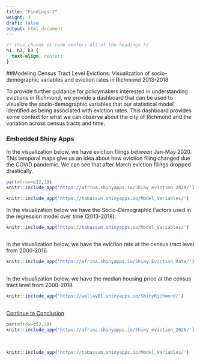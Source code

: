 ```yaml
---
title: "Findings 3"
weight: 3
draft: false
output: html_document
---
```


```css
/* this chunnk of code centers all of the headings */
h1, h2, h3 {
  text-align: center;
}
```

##Modeling Census Tract Level Evictions: Visualization of socio-demographic variables and eviction rates in Richmond 2013-2018

To provide further guidance for policymakers interested in understanding evictions in Richmond, we provide a dashboard that can be used to visualize the socio-demographic variables that our statistical model identified as being associated with eviction rates. This dashboard provides some context for what we can observe about the city of Richmond and the variation across census tracts and time.

### Embedded Shiny Apps

In the visualization below, we have eviction filings between Jan-May 2020. This temporal maps give us an idea about how eviction filing changed due the COVID pandemic. We can see that after March eviction filings dropped drastically. 

```r
par(mfrow=c(2,2))
knitr::include_app('https://afrina.shinyapps.io/Shiny_eviction_2020/')

knitr::include_app('https://tabassum.shinyapps.io/Model_Variables/')
```

In the visualization below we have the Socio-Demographic Factors used in the regression model over time (2013-2018).

```r
knitr::include_app('https://tabassum.shinyapps.io/Model_Variables/')
  
```
In the visualization below, we have the eviction rate at the census tract level from 2000-2016.
```r
knitr::include_app('https://afrina.shinyapps.io/Shiny_Eviction_Rate/')
  
```

In the visualization below, we have the median housing price at the census tract level from 2000-2018.
```r
knitr::include_app('https://wellay01.shinyapps.io/ShinyRichmond/')
  
```

[Continue to Conclusion](https://boya66.github.io/Richmond_website/findings/results-section-four/)



:::::: {.cols data-latex=""}

::: {.col data-latex="{0.55\textwidth}"}
```r
par(mfrow=c(2,2))
knitr::include_app('https://afrina.shinyapps.io/Shiny_eviction_2020/')
```
:::

::: {.col data-latex="{0.05\textwidth}"}
\ 
<!-- an empty Div (with a white space), serving as
a column separator -->
:::

::: {.col data-latex="{0.4\textwidth}"}
```r

knitr::include_app('https://tabassum.shinyapps.io/Model_Variables/')
```
:::
::::::
